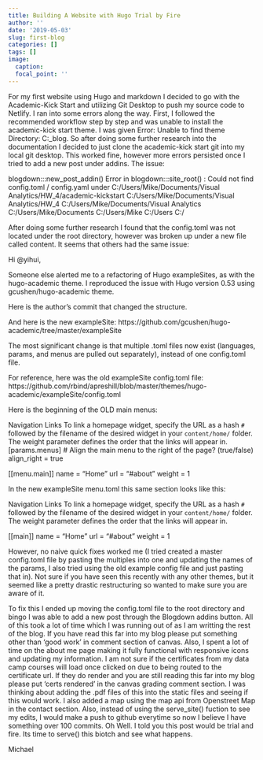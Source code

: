 ```yaml
---
title: Building A Website with Hugo Trial by Fire
author: ''
date: '2019-05-03'
slug: first-blog
categories: []
tags: []
image:
  caption: 
  focal_point: ''
---
```


For my first website using Hugo and markdown I decided to go with the Academic-Kick Start and utilizing Git Desktop to push my source code to Netlify. I ran into some errors along the way. First, I followed the recommended workflow step by step and was unable to install the academic-kick start theme. I was given Error: Unable to find theme Directory: C:\TEMP\adis_blog\themes\academic. So after doing some further research into the documentation I decided to just clone the academic-kick start git into my local git desktop. This worked fine, however more errors persisted once I tried to add a new post under addins. The issue: 

blogdown:::new_post_addin()
Error in blogdown:::site_root() : 
  Could not find config.toml / config.yaml under
   C:/Users/Mike/Documents/Visual Analytics/HW_4/academic-kickstart
   C:/Users/Mike/Documents/Visual Analytics/HW_4
   C:/Users/Mike/Documents/Visual Analytics
   C:/Users/Mike/Documents
   C:/Users/Mike
   C:/Users
   C:/
   
After doing some further research I found that the config.toml was not located under the root directory, however was broken up under a new file called content. It seems that others had the same issue:

Hi @yihui,

Someone else alerted me to a refactoring of Hugo exampleSites, as with the hugo-academic theme. I reproduced the issue with Hugo version 0.53 using gcushen/hugo-academic theme.

Here is the author's commit that changed the structure.

And here is the new exampleSite:
https://github.com/gcushen/hugo-academic/tree/master/exampleSite

The most significant change is that multiple .toml files now exist (languages, params, and menus are pulled out separately), instead of one config.toml file.

For reference, here was the old exampleSite config.toml file:
https://github.com/rbind/apreshill/blob/master/themes/hugo-academic/exampleSite/config.toml

Here is the beginning of the OLD main menus:

 Navigation Links
  To link a homepage widget, specify the URL as a hash `#` followed by the filename of the
  desired widget in your `content/home/` folder.
   The weight parameter defines the order that the links will appear in.
[params.menus]
  # Align the main menu to the right of the page? (true/false)
  align_right = true

[[menu.main]]
  name = "Home"
  url = "#about"
  weight = 1

In the new exampleSite menu.toml this same section looks like this:

Navigation Links
   To link a homepage widget, specify the URL as a hash `#` followed by the filename of the
   desired widget in your `content/home/` folder.
   The weight parameter defines the order that the links will appear in.

[[main]]
  name = "Home"
  url = "#about"
weight = 1

However, no naive quick fixes worked me (I tried created a master config.toml file by pasting the multiples into one and updating the names of the params, I also tried using the old example config file and just pasting that in). Not sure if you have seen this recently with any other themes, but it seemed like a pretty drastic restructuring so wanted to make sure you are aware of it.

To fix this I ended up moving the config.toml file to the root directory and bingo I was able to add a new post through the Blogdown addins button. All of this took a lot of time which I was running out of as I am writting the rest of the blog. If you have read this far into my blog please put something other than 'good work' in comment section of canvas. Also, I spent a lot of time on the about me page making it fully functional with responsive icons and updating my information. I am not sure if the certificates from my data camp courses will load once clicked on due to being routed to the certificate url. If they do render and you are still reading this far into my blog please put 'certs rendered' in the canvas grading comment section. I was thinking about adding the .pdf files of this into the static files and seeing if this would work. I also added a map using the map api from Openstreet Map in the contact section. Also, instead of using the serve_site() fuction to see my edits, I would make a push to github everytime so now I believe I have something over 100 commits. Oh Well. I told you this post would be trial and fire. Its time to serve() this biotch and see what happens.

Michael



